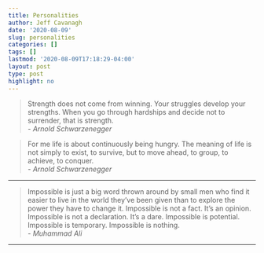 ```yaml
---
title: Personalities
author: Jeff Cavanagh
date: '2020-08-09'
slug: personalities
categories: []
tags: []
lastmod: '2020-08-09T17:18:29-04:00'
layout: post
type: post
highlight: no
---
```


> Strength does not come from winning. Your struggles develop your strengths. When you go through hardships and decide not to surrender, that is strength.  
- *Arnold Schwarzenegger*

> For me life is about continuously being hungry. The meaning of life is not simply to exist, to survive, but to move ahead, to group, to achieve, to conquer.  
- *Arnold Schwarzenegger*

***

> Impossible is just a big word thrown around by small men who find it easier to live in the world they've been given than to explore the power they have to change it. Impossible is not a fact. It's an opinion. Impossible is not a declaration. It's a dare. Impossible is potential. Impossible is temporary. Impossible is nothing.  
- *Muhammad Ali*

***

